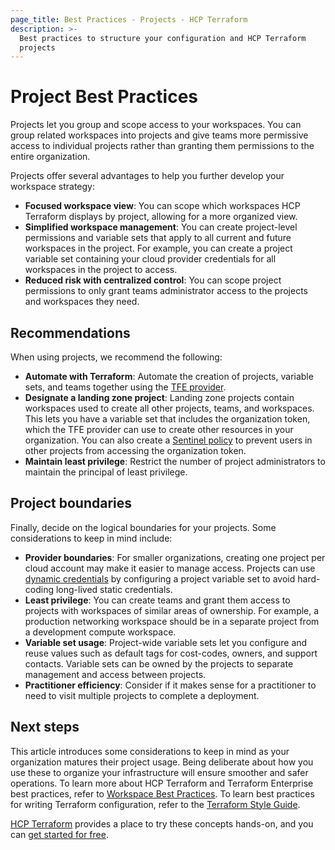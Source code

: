 ```yaml
---
page_title: Best Practices - Projects - HCP Terraform
description: >-
  Best practices to structure your configuration and HCP Terraform
  projects
---
```


# Project Best Practices

Projects let you group and scope access to your workspaces. You can group related  workspaces into projects and give teams more permissive access to individual projects rather than granting them permissions to the entire organization. 

Projects offer several advantages to help you further develop your workspace strategy:

- **Focused workspace view**: You can scope which workspaces HCP Terraform displays by project, allowing for a more organized view. 
- **Simplified workspace management**: You can create project-level permissions and variable sets that apply to all current and future workspaces in the project. For example, you can create a project variable set containing your cloud provider credentials for all workspaces in the project to access.
- **Reduced risk with centralized control**: You can scope project permissions to only grant teams administrator access to the projects and workspaces they need.

## Recommendations

When using projects, we recommend the following:

- **Automate with Terraform**: Automate the creation of projects, variable sets, and teams together using the [TFE provider](https://registry.terraform.io/providers/hashicorp/tfe/latest/docs).
- **Designate a landing zone project**: Landing zone projects contain workspaces used to create all other projects, teams, and workspaces. This lets you have a variable set that includes the organization token, which the TFE provider can use to create other resources in your organization. You can also create a [Sentinel policy](/terraform/cloud-docs/policy-enforcement) to prevent users in other projects from accessing the organization token.
- **Maintain least privilege**: Restrict the number of project administrators to maintain the principal of least privilege.

## Project boundaries

Finally, decide on the logical boundaries for your projects. Some considerations to keep in mind include:

- **Provider boundaries**: For smaller organizations, creating one project per cloud account may make it easier to manage access. Projects can use [dynamic credentials](/terraform/tutorials/cloud/dynamic-credentials) by configuring a project variable set to avoid hard-coding long-lived static credentials.
- **Least privilege**: You can create teams and grant them access to projects with workspaces of similar areas of ownership. For example, a production networking workspace should be in a separate project from a development compute workspace.
- **Variable set usage**: Project-wide variable sets let you configure and reuse values such as default tags for cost-codes, owners, and support contacts. Variable sets can be owned by the projects to separate management and access between projects.
- **Practitioner efficiency**: Consider if it makes sense for a practitioner to need to visit multiple projects to complete a deployment.

## Next steps

This article introduces some considerations to keep in mind as your organization matures their project usage. Being deliberate about how you use these to organize your infrastructure will ensure smoother and safer operations. To learn more about HCP Terraform and Terraform Enterprise best practices, refer to [Workspace Best Practices](/terraform/cloud-docs/workspaces/best-practices). To learn best practices for writing Terraform configuration, refer to the [Terraform Style Guide](/terraform/language/style).

[HCP Terraform](/terraform/tutorials/cloud-get-started) provides a place to try these concepts hands-on, and you can [get started for free](https://app.terraform.io/public/signup/account).